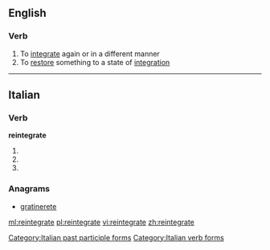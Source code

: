 ==English==

===Verb===
{{en-verb|reintegrat|ing}}

# To [[integrate]] again or in a different manner
# To [[restore]] something to a state of [[integration]]

----

==Italian==

===Verb===
'''reintegrate'''

# {{conjugation of|reintegrare||2|p|pres|ind|lang=it}}
# {{conjugation of|reintegrare||2|p|imp|lang=it}}
# {{form of|[[feminine|Feminine]] plural|reintegrato}}

===Anagrams===
* [[gratinerete#Italian|gratinerete]]

[[Category:Italian past participle forms]]
[[Category:Italian verb forms]]

[[ml:reintegrate]]
[[pl:reintegrate]]
[[vi:reintegrate]]
[[zh:reintegrate]]